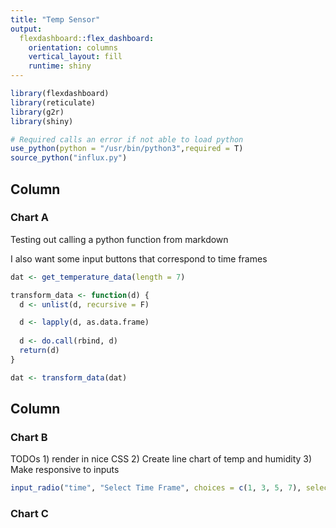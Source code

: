 ```yaml
---
title: "Temp Sensor"
output: 
  flexdashboard::flex_dashboard:
    orientation: columns
    vertical_layout: fill
    runtime: shiny
---
```


```r
library(flexdashboard)
library(reticulate)
library(g2r)
library(shiny)

# Required calls an error if not able to load python
use_python(python = "/usr/bin/python3",required = T)
source_python("influx.py")
```

Column {data-width=650}
-----------------------------------------------------------------------

### Chart A

Testing out calling a python function from markdown

I also want some input buttons that correspond to time frames
```r
dat <- get_temperature_data(length = 7)

transform_data <- function(d) {
  d <- unlist(d, recursive = F)

  d <- lapply(d, as.data.frame)
  
  d <- do.call(rbind, d)
  return(d)
}

dat <- transform_data(dat)
```

Column {data-width=350}
-----------------------------------------------------------------------

### Chart B
TODOs
1) render in nice CSS
2) Create line chart of temp and humidity
3) Make responsive to inputs
```r
input_radio("time", "Select Time Frame", choices = c(1, 3, 5, 7), selected = 1)

```

### Chart C

```r

```

